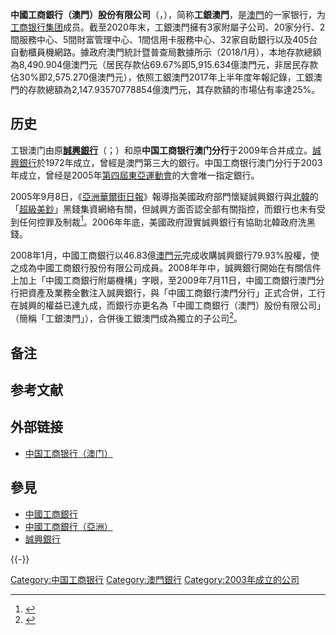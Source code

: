 {{not|中国工商银行澳门分行}}
{{Infobox company
|company_name     = 中國工商銀行（澳門）股份有限公司
|name_en          = Industrial and Commercial Bank of China (Macau) Limited
|logo             = ICBC Macau logo.svg
|company_type     = 附屬公司
|company_slogan   = 
|foundation       = 1972年，'''誠興銀行'''成立<br/>2003年，'''中國工商銀行澳門分行'''成立<br/>2009年，合併並成立'''工銀澳門'''
|location         = {{MAC}}
|key_people       = 
|industry         = [[銀行|銀行]]
|products         = [[商業銀行|商業銀行]]
|parent           = [[中國工商銀行|中國工商銀行]]
|slogan           = 工於至誠，行以致遠
|subsid           = 
|num_employees    = 
|homepage         = [http://www.icbc.com.mo/ www.icbc.com.mo]
|profit           = 13.49億澳門元（2013年）
}}

'''中國工商銀行（澳門）股份有限公司'''（{{lang-pt|Banco Industrial e Comercial da China (Macau)}}，{{lang-en|Industrial and Commercial Bank of China (Macau) Limited}}），简称'''工銀澳門'''，是[[澳門|澳門]]的一家银行，为[[中国工商银行|工商银行集团]]成员。截至2020年末，工銀澳門擁有3家附屬子公司、20家分行、2間服務中心、5間財富管理中心、1間信用卡服務中心、32家自助銀行以及405台自動櫃員機網路。據政府澳門統計暨普查局數據所示（2018/1月），本地存款總額為8,490.904億澳門元（居民存款佔69.67%即5,915.634億澳門元，非居民存款佔30%即2,575.270億澳門元），依照工銀澳門2017年上半年度年報記錄，工銀澳門的存款總額為2,147.93570778854億澳門元，其存款額的市場佔有率達25%。

== 历史 ==
工银澳门由原'''[[誠興銀行|誠興銀行]]'''（{{lang-pt|Banco de Seng Heng}}；{{lang-en|Seng Heng Bank}}）和原'''中国工商银行澳门分行'''于2009年合并成立{{notetag|中国工商银行于2020年再次于澳门设立澳门分行，该分行直属于工行总行，与工银澳门无任何关系。}}。[[誠興銀行|誠興銀行]]於1972年成立，曾經是澳門第三大的銀行。中国工商银行澳门分行于2003年成立，曾经是2005年[[第四屆東亞運動會|第四屆東亞運動會]]的大會唯一指定銀行。

2005年9月8日，《[[亞洲華爾街日報|亞洲華爾街日報]]》報導指美國政府部門懷疑誠興銀行與[[北韓|北韓]]的「[[超級美鈔|超級美鈔]]」黑錢集資網絡有關，但誠興方面否認全部有關指控，而銀行也未有受到任何控罪及制裁<ref>{{Cite news |url=http://paper.wenweipo.com/2005/09/17/HK0509170025.htm |title=指替北韓「洗黑錢」 美將匯業列黑名單 |work=文匯報 |date=2005-09-17 |accessdate=2021-08-06 |archive-date=2021-08-06 |archive-url=https://web.archive.org/web/20210806095439/http://paper.wenweipo.com/2005/09/17/HK0509170025.htm }}</ref>。2006年年底，美國政府證實誠興銀行有協助北韓政府洗黑錢。

2008年1月，中國工商銀行以46.83億[[澳門元|澳門元]]完成收購誠興銀行79.93%股權，使之成為中國工商銀行股份有限公司成員。2008年年中，誠興銀行開始在有關信件上加上「中國工商銀行附屬機構」字眼，至2009年7月11日，中國工商銀行澳門分行把資產及業務全數注入誠興銀行，與「中國工商銀行澳門分行」正式合併，工行在誠興的權益已達九成，而銀行亦更名為「中國工商銀行（澳門）股份有限公司」（簡稱「工銀澳門」），合併後工銀澳門成為獨立的子公司<ref>{{Cite news |url=http://news.sohu.com/20090713/n265189790.shtml |title=中国工商银行澳门分行与澳门诚兴银行合并 |author=刘卫国 |work=新华网 |date=2009-07-13 |accessdate=2021-08-06 |archive-date=2021-08-06 |archive-url=https://web.archive.org/web/20210806094043/http://news.sohu.com/20090713/n265189790.shtml }}</ref>。

== 备注 ==
{{notefoot}}

== 参考文献 ==
{{Reflist}}

== 外部链接 ==
* [http://www.icbc.com.cn/icbc/%E6%B5%B7%E5%A4%96%E5%88%86%E8%A1%8C/%E5%B7%A5%E9%93%B6%E6%BE%B3%E9%97%A8/tc/index.htm 中国工商银行（澳门）] {{Wayback|url=http://www.icbc.com.cn/icbc/%E6%B5%B7%E5%A4%96%E5%88%86%E8%A1%8C/%E5%B7%A5%E9%93%B6%E6%BE%B3%E9%97%A8/tc/index.htm |date=20201104125453 }}

== 參見 ==
* [[中國工商銀行|中國工商銀行]]
* [[中國工商銀行（亞洲）|中國工商銀行（亞洲）]]
* [[誠興銀行|誠興銀行]]

{{-}}
{{Macau_Bank}}

[[Category:中国工商银行|Category:中国工商银行]]
[[Category:澳門銀行|Category:澳門銀行]]
[[Category:2003年成立的公司|Category:2003年成立的公司]]